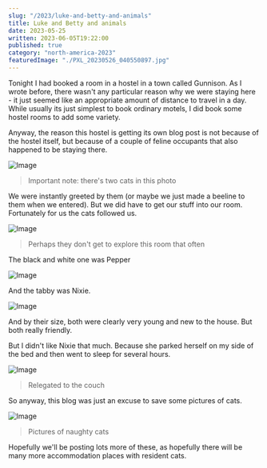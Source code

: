 ```yaml
---
slug: "/2023/luke-and-betty-and-animals"
title: Luke and Betty and animals
date: 2023-05-25
written: 2023-06-05T19:22:00
published: true
category: "north-america-2023"
featuredImage: "./PXL_20230526_040550897.jpg"
---
```


Tonight I had booked a room in a hostel in a town called Gunnison.  As I wrote before, there wasn't any particular reason why we were staying here - it just seemed like an appropriate amount of distance to travel in a day.  While usually its just simplest to book ordinary motels, I did book some hostel rooms to add some variety.

Anyway, the reason this hostel is getting its own blog post is not because of the hostel itself, but because of a couple of feline occupants that also happened to be staying there.

![Image](PXL_20230525_225223688.jpg)

> Important note: there's two cats in this photo

We were instantly greeted by them (or maybe we just made a beeline to them when we entered).  But we did have to get our stuff into our room.  Fortunately for us the cats followed us.

![Image](PXL_20230525_230834685.jpg)

> Perhaps they don't get to explore this room that often

The black and white one was Pepper

![Image](PXL_20230525_230843664.jpg)

And the tabby was Nixie.

![Image](PXL_20230525_231714822.jpg)

And by their size, both were clearly very young and new to the house.  But both really friendly.

But I didn't like Nixie that much.  Because she parked herself on my side of the bed and then went to sleep for several hours.

![Image](PXL_20230526_001344216.jpg)

> Relegated to the couch

So anyway, this blog was just an excuse to save some pictures of cats.

![Image](PXL_20230526_040550897.jpg)

> Pictures of naughty cats

Hopefully we'll be posting lots more of these, as hopefully there will be many more accommodation places with resident cats.

